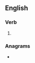 ==English==

===Verb===
{{head|en|verb form}}

# {{present participle of|en|treasure|nocat=1}}

===Anagrams===
* {{anagrams|en|a=aeginrrstu|austringer|garnitures}}